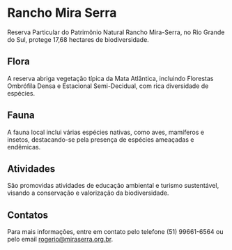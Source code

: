 # Rancho Mira Serra

Reserva Particular do Patrimônio Natural Rancho Mira-Serra, no Rio Grande do Sul, protege 17,68 hectares de biodiversidade.

## Flora

A reserva abriga vegetação típica da Mata Atlântica, incluindo Florestas Ombrófila Densa e Estacional Semi-Decidual, com rica diversidade de espécies.

## Fauna

A fauna local inclui várias espécies nativas, como aves, mamíferos e insetos, destacando-se pela presença de espécies ameaçadas e endêmicas.

## Atividades

São promovidas atividades de educação ambiental e turismo sustentável, visando a conservação e valorização da biodiversidade.

## Contatos

Para mais informações, entre em contato pelo telefone (51) 99661-6564 ou pelo email rogerio@miraserra.org.br.
